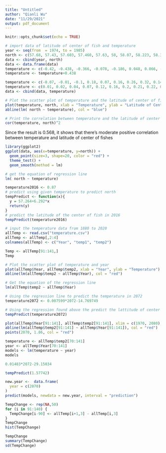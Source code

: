 ```yaml
---
title: "Untitled"
author: "Qianli Wu"
date: "11/29/2021"
output: pdf_document
---
```


```r
knitr::opts_chunk$set(echo = TRUE)
```

```r
# import data of latitude of center of fish and temperature
year <- seq(from  = 1974, to = 1985)
north <- c(57.68, 57.43, 57.603, 57.460, 57.63, 58, 58.07, 58.223, 58.3, 58.47, 59.322, 59.609)
data <- cbind(year, north)
data <- data.frame(data)
temperature <- c(-0.42, -0.438, -0.366, -0.078, -0.186, 0.048, 0.066, -0.006, -0.006, 0.138, -0.042, -0.114)
temperature <- temperature+0.438

temperature <- c(-0.07, -0.01, -0.1, 0.18, 0.07, 0.16, 0.26, 0.32, 0.14, 0.31, 0.16, 0.12)
temperature <- c(0.01, 0.02, 0.04, 0.07, 0.12, 0.16, 0.2, 0.21, 0.22, 0.21, 0.21, 0.22)
data <- cbind(data, temperature)
```

```r
# Plot the scatter plot of temperature and the latitude of center of fish
plot(temperature, north, xlab = "Temperature", ylab = "Latitude of Center of Fishes")
abline(lm( north ~ temperature), col = "blue")
```

```r
# Print the correlation between temperature and the latitude of center of fishes
cor(temperature, north)^2
```
Since the result is 0.568, it shows that there's moderate positive correlation between temperature and latitude of center of fishes

\pagebreak

```r
library(ggplot2)
ggplot(data, aes(x=temperature, y=north)) +
  geom_point(size=3, shape=20, color = "red") + 
  theme_test() +
  geom_smooth(method = lm)
```
```r
# get the equation of regression line
lm( north ~ temperature)
```
```r
temperature2016 <- 0.87
# predict using given temperature to predict north
tempPredict <- function(x){
  y = 57.264+6.292*x
  return(y)
}
# predict the latitude of the center of fish in 2016
tempPredict(temperature2016)
```
```r
# input the temperature data from 1880 to 2020
allTemp <- read.csv("temperature.csv")
allTemp <- allTemp[,2:4]
colnames(allTemp) <- c("Year", "temp1", "temp2")
```

```r
Temp <- allTemp[91:141,]
Temp
```


















```r
# Plot the scatter plot of temperature and year
plot(allTemp$Year, allTemp$temp2, xlab = "Year", ylab = "Temperature")
abline(lm(allTemp$temp2 ~ allTemp$Year), col = "red")
```
```r
# Get the equation of the regression line
lm(allTemp$temp2 ~ allTemp$Year)
```
```r
# Using the regression line to predict the temperature in 2072
temperature2072 <- 0.007599*2072-14.769749
```
```r
# Using the regression found above the predict the lattitude of center of fish in 2072
tempPredict(temperature2072)
```






\pagebreak





























```r
plot(allTemp$Year[91:141], allTemp$temp2[91:141], xlim = c(1970, 2080), ylim = c(-0.2, 2), xlab = "Year", ylab = "Temperature")
abline(lm(allTemp$temp2[91:141] ~ allTemp$Year[91:141]), col = "red")
points(2070, 1.86, col = "red")
```
```r
temperature <- allTemp$temp2[70:141]
year <- allTemp$Year[70:141]
models <- lm(temperature ~ year)
models
```
```r
0.01483*2072-29.15034
```
```r
tempPredict(1.57742)
```
```r
new.year <-  data.frame(
  year = c(2070)
)
predict(models, newdata = new.year, interval = "prediction")
```





\pagebreak
```r
TempChange <- rep(NA,50)
for (i in 91:140) {
  TempChange[i-90] <- allTemp[i+1,3] - allTemp[i,3]
}
TempChange
hist(TempChange)
```

```r
TempChange
summary(TempChange)
sd(TempChange)
```



